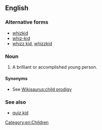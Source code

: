 {{also|whizkid|whiz-kid}}

==English==

===Alternative forms===
* [[whizkid]]
* [[whiz-kid]]
* [[whizz kid]], [[whizzkid]]

===Noun===
{{en-noun}}

# A brilliant or accomplished young person.

====Synonyms====
* See [[Wikisaurus:child prodigy]]

===See also===
* [[quiz kid]]

[[Category:en:Children]]